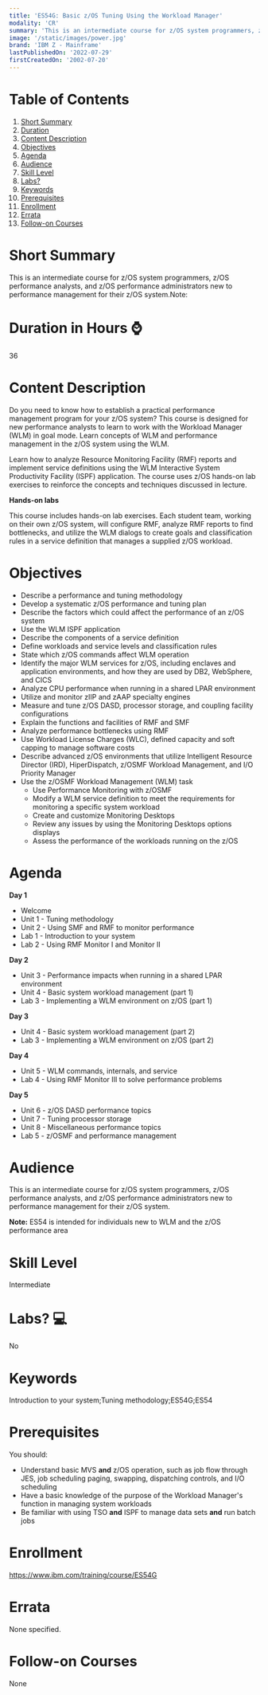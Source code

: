 ```yaml
---
title: 'ES54G: Basic z/OS Tuning Using the Workload Manager'
modality: 'CR'
summary: 'This is an intermediate course for z/OS system programmers, z/OS performance analysts, and z/OS performance administrators new to performance management for their z/OS system.Note: '
image: '/static/images/power.jpg'
brand: 'IBM Z - Mainframe'
lastPublishedOn: '2022-07-29'
firstCreatedOn: '2002-07-20'
---
```

# Table of Contents
1.  [Short Summary](#short-summary)
2.  [Duration](#duration-in-hours-)
3.  [Content Description](#content-description)
4.  [Objectives](#objectives)
5.  [Agenda](#agenda)
6.  [Audience](#audience)
7.  [Skill Level](#skill-level)
8.  [Labs?](#labs-)
9.  [Keywords](#keywords)
10. [Prerequisites](#prerequisites)
11. [Enrollment](#enrollment)
12. [Errata](#errata)
13. [Follow-on Courses](#follow-on-courses)

# Short Summary
This is an intermediate course for z/OS system programmers, z/OS performance analysts, and z/OS performance administrators new to performance management for their z/OS system.Note: 

# Duration in Hours ⌚
36

# Content Description
Do you need to know how to establish a practical performance management program for your z/OS system? This course is designed for new performance analysts to learn to work with the Workload Manager (WLM) in goal mode. Learn concepts of WLM and performance management in the z/OS system using the WLM.


Learn how to analyze Resource Monitoring Facility (RMF) reports and implement service definitions using the WLM Interactive System Productivity Facility (ISPF) application. The course uses z/OS hands-on lab exercises to reinforce the concepts and techniques discussed in lecture.


**Hands-on labs**


This course includes hands-on lab exercises. Each student team, working on their own z/OS system, will configure RMF, analyze RMF reports to find bottlenecks, and utilize the WLM dialogs to create goals and classification rules in a service definition that manages a supplied z/OS workload.



# Objectives
* Describe a performance and tuning methodology
* Develop a systematic z/OS performance and tuning plan
* Describe the factors which could affect the performance of an z/OS system
* Use the WLM ISPF application
* Describe the components of a service definition
* Define workloads and service levels and classification rules
* State which z/OS commands affect WLM operation
* Identify the major WLM services for z/OS, including enclaves and application environments, and how they are used by DB2, WebSphere, and CICS
* Analyze CPU performance when running in a shared LPAR environment
* Utilize and monitor zIIP and zAAP specialty engines
* Measure and tune z/OS DASD, processor storage, and coupling facility configurations
* Explain the functions and facilities of RMF and SMF
* Analyze performance bottlenecks using RMF
* Use Workload License Charges (WLC), defined capacity and soft capping to manage software costs
* Describe advanced z/OS environments that utilize Intelligent Resource Director (IRD), HiperDispatch, z/OSMF Workload Management, and I/O Priority Manager
* Use the z/OSMF Workload Management (WLM) task
	+ Use Performance Monitoring with z/OSMF
	+ Modify a WLM service definition to meet the requirements for monitoring a specific system workload
	+ Create and customize Monitoring Desktops
	+ Review any issues by using the Monitoring Desktops options displays
	+ Assess the performance of the workloads running on the z/OS


# Agenda
**Day 1**

* Welcome
* Unit 1 - Tuning methodology
* Unit 2 - Using SMF and RMF to monitor performance
* Lab 1 - Introduction to your system
* Lab 2 - Using RMF Monitor I and Monitor II

**Day 2**

* Unit 3 - Performance impacts when running in a shared LPAR environment
* Unit 4 - Basic system workload management (part 1)
* Lab 3 - Implementing a WLM environment on z/OS (part 1)

**Day 3**

* Unit 4 - Basic system workload management (part 2)
* Lab 3 - Implementing a WLM environment on z/OS (part 2)

**Day 4**

* Unit 5 - WLM commands, internals, and service
* Lab 4 - Using RMF Monitor III to solve performance problems

**Day 5**

* Unit 6 - z/OS DASD performance topics
* Unit 7 - Tuning processor storage
* Unit 8 - Miscellaneous performance topics
* Lab 5 - z/OSMF and performance management


# Audience
This is an intermediate course for z/OS system programmers, z/OS performance analysts, and z/OS performance administrators new to performance management for their z/OS system.


**Note:** ES54 is intended for individuals new to WLM and the z/OS performance area



# Skill Level
Intermediate        

# Labs? 💻
No

# Keywords
Introduction to your system;Tuning methodology;ES54G;ES54

# Prerequisites
You should:


* Understand basic MVS **and** z/OS operation, such as job flow through JES, job scheduling paging, swapping, dispatching controls, and I/O scheduling
* Have a basic knowledge of the purpose of the Workload Manager's function in managing system workloads
* Be familiar with using TSO **and** ISPF to manage data sets **and** run batch jobs


# Enrollment
https://www.ibm.com/training/course/ES54G

# Errata
None specified.

# Follow-on Courses
None

